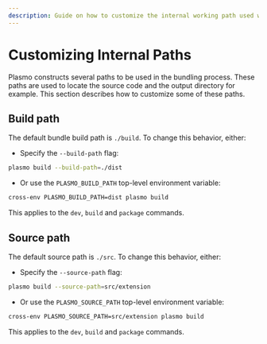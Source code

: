 ```yaml
---
description: Guide on how to customize the internal working path used within the Plasmo bundler.
---
```


# Customizing Internal Paths

Plasmo constructs several paths to be used in the bundling process. These paths are used to locate the source code and the output directory for example. This section describes how to customize some of these paths.

## Build path

The default bundle build path is `./build`. To change this behavior, either:

- Specify the `--build-path` flag:

```sh
plasmo build --build-path=./dist
```

- Or use the `PLASMO_BUILD_PATH` top-level environment variable:

```sh
cross-env PLASMO_BUILD_PATH=dist plasmo build
```

This applies to the `dev`, `build` and `package` commands.

## Source path

The default source path is `./src`. To change this behavior, either:

- Specify the `--source-path` flag:

```sh
plasmo build --source-path=src/extension
```

- Or use the `PLASMO_SOURCE_PATH` top-level environment variable:

```sh
cross-env PLASMO_SOURCE_PATH=src/extension plasmo build
```

This applies to the `dev`, `build` and `package` commands.
